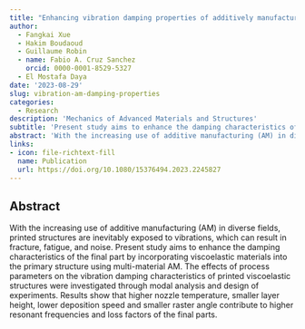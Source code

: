 ```yaml
---
title: "Enhancing vibration damping properties of additively manufactured viscoelastic structures through process parameter optimization"
author: 
  - Fangkai Xue
  - Hakim Boudaoud
  - Guillaume Robin  
  - name: Fabio A. Cruz Sanchez
    orcid: 0000-0001-8529-5327
  - El Mostafa Daya 
date: '2023-08-29'
slug: vibration-am-damping-properties
categories:
  - Research
description: 'Mechanics of Advanced Materials and Structures'
subtitle: 'Present study aims to enhance the damping characteristics of the final part by incorporating viscoelastic materials into the primary structure using multi-material AM.'
abstract: 'With the increasing use of additive manufacturing (AM) in diverse fields, printed structures are inevitably exposed to vibrations, which can result in fracture, fatigue, and noise. Present study aims to enhance the damping characteristics of the final part by incorporating viscoelastic materials into the primary structure using multi-material AM. The effects of process parameters on the vibration damping characteristics of printed viscoelastic structures were investigated through modal analysis and design of experiments. Results show that higher nozzle temperature, smaller layer height, lower deposition speed and smaller raster angle contribute to higher resonant frequencies and loss factors of the final parts.'
links:
- icon: file-richtext-fill
  name: Publication
  url: https://doi.org/10.1080/15376494.2023.2245827
---
```


## Abstract

With the increasing use of additive manufacturing (AM) in diverse fields, printed structures are inevitably exposed to vibrations, which can result in fracture, fatigue, and noise. Present study aims to enhance the damping characteristics of the final part by incorporating viscoelastic materials into the primary structure using multi-material AM. The effects of process parameters on the vibration damping characteristics of printed viscoelastic structures were investigated through modal analysis and design of experiments. Results show that higher nozzle temperature, smaller layer height, lower deposition speed and smaller raster angle contribute to higher resonant frequencies and loss factors of the final parts.